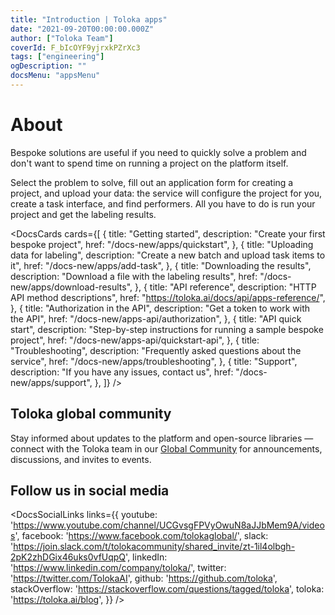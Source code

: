 ```yaml
---
title: "Introduction | Toloka apps"
date: "2021-09-20T00:00:00.000Z"
author: ["Toloka Team"]
coverId: F_bIcOYF9yjrxkPZrXc3
tags: ["engineering"]
ogDescription: ""
docsMenu: "appsMenu"
---
```


# About

Bespoke solutions are useful if you need to quickly solve a problem and don't want to spend time on running a project on the platform itself.

Select the problem to solve, fill out an application form for creating a project, and upload your data: the service will configure the project for you, create a task interface, and find performers. All you have to do is run your project and get the labeling results.

<DocsCards cards={[
{
  title: "Getting started",
  description: "Create your first bespoke project",
  href: "/docs-new/apps/quickstart",
},
{
  title: "Uploading data for labeling",
  description: "Create a new batch and upload task items to it",
  href: "/docs-new/apps/add-task",
},
{
  title: "Downloading the results",
  description: "Download a file with the labeling results",
  href: "/docs-new/apps/download-results",
},
{
  title: "API reference",
  description: "HTTP API method descriptions",
  href: "https://toloka.ai/docs/api/apps-reference/",
},
{
  title: "Authorization in the API",
  description: "Get a token to work with the API",
  href: "/docs-new/apps-api/authorization",
},
{
  title: "API quick start",
  description: "Step-by-step instructions for running a sample bespoke project",
  href: "/docs-new/apps-api/quickstart-api",
},
{
  title: "Troubleshooting",
  description: "Frequently asked questions about the service",
  href: "/docs-new/apps/troubleshooting",
},
{
  title: "Support",
  description: "If you have any issues, contact us",
  href: "/docs-new/apps/support",
},
]} />

## Toloka global community

Stay informed about updates to the platform and open-source libraries — connect with the Toloka team in our [Global Community](https://join.slack.com/t/tolokacommunity/shared_invite/zt-1il4olbgh-2pK2zhDGix46uks0vfUqpQ) for announcements, discussions, and invites to events.

## Follow us in social media

<DocsSocialLinks links={{
  youtube: 'https://www.youtube.com/channel/UCGvsgFPVyOwuN8aJJbMem9A/videos',
  facebook: 'https://www.facebook.com/tolokaglobal/',
  slack: 'https://join.slack.com/t/tolokacommunity/shared_invite/zt-1il4olbgh-2pK2zhDGix46uks0vfUqpQ',
  linkedIn: 'https://www.linkedin.com/company/toloka/',
  twitter: 'https://twitter.com/TolokaAI',
  github: 'https://github.com/toloka',
  stackOverflow: 'https://stackoverflow.com/questions/tagged/toloka',
  toloka: 'https://toloka.ai/blog',
}} />
